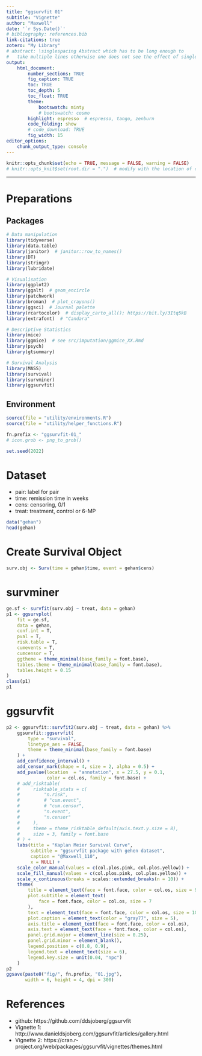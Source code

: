 ```yaml
---
title: "ggsurvfit 01"
subtitle: "Vignette"
author: "Maxwell"
date: '`r Sys.Date()`'
# bibliography: references.bib
link-citations: true
zotero: "My Library"
# abstract: \singlespacing Abstract which has to be long enough to 
#   take multiple lines otherwise one does not see the effect of single-spacing.
output: 
    html_document:
        number_sections: TRUE
        fig_caption: TRUE
        toc: TRUE
        toc_depth: 5
        toc_float: TRUE
        theme:
            bootswatch: minty
            # bootswatch: cosmo
        highlight: espresso  # espresso, tango, zenburn
        code_folding: show
        # code_download: TRUE
        fig_width: 15
editor_options: 
    chunk_output_type: console
---
```


```r
knitr::opts_chunk$set(echo = TRUE, message = FALSE, warning = FALSE)
# knitr::opts_knit$set(root.dir = ".")  # modify with the location of code
```

***

# Preparations {.tabset .tabset-fade .tabset-pills}
## Packages
```r
# Data manipulation
library(tidyverse)
library(data.table)
library(janitor)  # janitor::row_to_names()
library(DT)
library(stringr)
library(lubridate)

# Visualisation
library(ggplot2)
library(ggalt)  # geom_encircle
library(patchwork)
library(broman)  # plot_crayons()
library(ggsci)  # Journal palette
library(rcartocolor)  # display_carto_all(); https://bit.ly/3Itq5kB
library(extrafont)  # "Candara"

# Descriptive Statistics
library(mice)
library(ggmice)  # see src/imputation/ggmice_XX.Rmd
library(psych)
library(gtsummary)

# Survival Analysis
library(MASS)
library(survival)
library(survminer)
library(ggsurvfit)
```

## Environment
```r
source(file = "utility/environments.R")
source(file = "utility/helper_functions.R")

fn.prefix <- "ggsurvfit-01_"
# icon.grob <- png_to_grob()

set.seed(2022)
```


# Dataset {.tabset .tabset-fade .tabset-pills}

- pair: label for pair  
- time: remission time in weeks  
- cens: censoring, 0/1  
- treat: treatment, control or 6-MP

```r
data("gehan")
head(gehan)
```


# Create Survival Object
```r
surv.obj <- Surv(time = gehan$time, event = gehan$cens)
```


# survminer
```r
ge.sf <- survfit(surv.obj ~ treat, data = gehan)
p1 <- ggsurvplot(
    fit = ge.sf,
    data = gehan,
    conf.int = T,
    pval = T,
    risk.table = T,
    cumevents = T,
    cumcensor = T,
    ggtheme = theme_minimal(base_family = font.base), 
    tables.theme = theme_minimal(base_family = font.base), 
    tables.height = 0.15
)
class(p1)
p1
```


# ggsurvfit
```r
p2 <- ggsurvfit::survfit2(surv.obj ~ treat, data = gehan) %>% 
    ggsurvfit::ggsurvfit(
        type = "survival", 
        linetype_aes = FALSE, 
        theme = theme_minimal(base_family = font.base)
    ) + 
    add_confidence_interval() + 
    add_censor_mark(shape = 4, size = 2, alpha = 0.5) + 
    add_pvalue(location  = "annotation", x = 27.5, y = 0.1, 
               color = col.os, family = font.base) + 
    # add_risktable(
    #     risktable_stats = c(
    #         "n.risk", 
    #         # "cum.event", 
    #         # "cum.censor", 
    #         "n.event", 
    #         "n.censor"
    #     ), 
    #     theme = theme_risktable_default(axis.text.y.size = 8), 
    #     size = 3, family = font.base
    # ) + 
    labs(title = "Kaplan Meier Survival Curve", 
         subtitle = "ggsurvfit package with gehen dataset", 
         caption = "@Maxwell_110", 
         x = NULL) + 
    scale_color_manual(values = c(col.plos.pink, col.plos.yellow)) + 
    scale_fill_manual(values = c(col.plos.pink, col.plos.yellow)) + 
    scale_x_continuous(breaks = scales::extended_breaks(n = 10)) + 
    theme(
        title = element_text(face = font.face, color = col.os, size = 9),
        plot.subtitle = element_text(
            face = font.face, color = col.os, size = 7
        ), 
        text = element_text(face = font.face, color = col.os, size = 10),
        plot.caption = element_text(color = "gray77", size = 5),
        axis.title = element_text(face = font.face, color = col.os),
        axis.text = element_text(face = font.face, color = col.os),
        panel.grid.major = element_line(size = 0.25),
        panel.grid.minor = element_blank(), 
        legend.position = c(0.8, 0.9), 
        legend.text = element_text(size = 6), 
        legend.key.size = unit(0.04, "npc")
    )
p2
ggsave(paste0("fig/", fn.prefix, "01.jpg"), 
       width = 6, height = 4, dpi = 300)
```


# References
- github: https://github.com/ddsjoberg/ggsurvfit  
- Vignette 1: http://www.danieldsjoberg.com/ggsurvfit/articles/gallery.html  
- Vignette 2: https://cran.r-project.org/web/packages/ggsurvfit/vignettes/themes.html  
